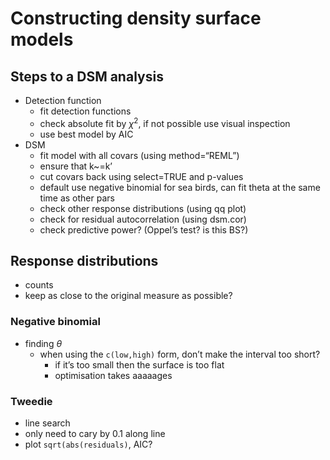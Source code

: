 # Constructing density surface models

## Steps to a DSM analysis

 * Detection function
     * fit detection functions
     * check absolute fit by $\chi^2$, if not possible use visual inspection
     * use best model by AIC
 * DSM
     * fit model with all covars (using method="REML")
     * ensure that k~=k'
     * cut covars back using select=TRUE and p-values
     * default use negative binomial for sea birds, can fit theta at the same time as other pars
     * check other response distributions (using qq plot)
     * check for residual autocorrelation (using dsm.cor)
     * check predictive power? (Oppel's test? is this BS?)





## Response distributions

 * counts
 * keep as close to the original measure as possible?


### Negative binomial

 * finding $\theta$
   - when using the `c(low,high)` form, don't make the interval too short?
     - if it's too small then the surface is too flat
     - optimisation takes aaaaages

### Tweedie

 * line search
 * only need to cary by 0.1 along line
 * plot `sqrt(abs(residuals)`, AIC?






